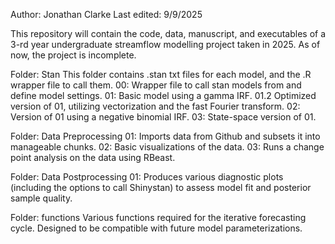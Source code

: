 Author: Jonathan Clarke
Last edited: 9/9/2025

This repository will contain the code, data, manuscript, and executables of a 3-rd year undergraduate streamflow modelling project taken in 2025. As of now, the project is incomplete.

Folder: Stan
This folder contains .stan txt files for each model, and the .R wrapper file to call them.
00: Wrapper file to call stan models from and define model settings.
01: Basic model using a gamma IRF.
01.2 Optimized version of 01, utilizing vectorization and the fast Fourier transform.
02: Version of 01 using a negative binomial IRF.
03: State-space version of 01.

Folder: Data Preprocessing
01: Imports data from Github and subsets it into manageable chunks.
02: Basic visualizations of the data.
03: Runs a change point analysis on the data using RBeast.

Folder: Data Postprocessing
01: Produces various diagnostic plots (including the options to call Shinystan) to assess model fit and posterior sample quality.

Folder: functions
Various functions required for the iterative forecasting cycle. Designed to be compatible with future model parameterizations.
